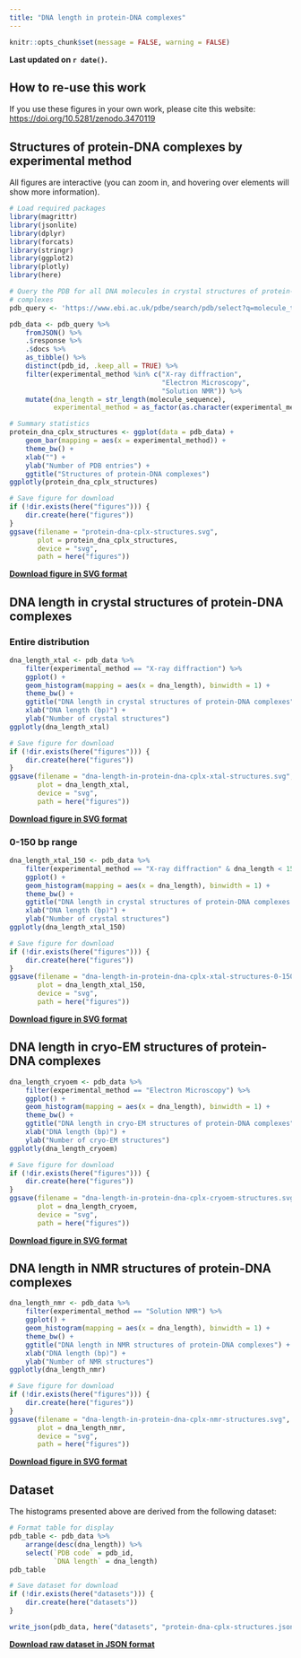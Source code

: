 ```yaml
---
title: "DNA length in protein-DNA complexes"
---
```


```r
knitr::opts_chunk$set(message = FALSE, warning = FALSE)
```

**Last updated on `r date()`.**

## How to re-use this work

If you use these figures in your own work, please cite this website: <https://doi.org/10.5281/zenodo.3470119>

## Structures of protein-DNA complexes by experimental method

All figures are interactive (you can zoom in, and hovering over elements will
show more information).

```r
# Load required packages
library(magrittr)
library(jsonlite)
library(dplyr)
library(forcats)
library(stringr)
library(ggplot2)
library(plotly)
library(here)

# Query the PDB for all DNA molecules in crystal structures of protein-DNA
# complexes
pdb_query <- 'https://www.ebi.ac.uk/pdbe/search/pdb/select?q=molecule_type:%22DNA%22%20AND%20assembly_composition:%22DNA/protein%20complex%22&fl=pdb_id,molecule_sequence,experimental_method&rows=1000000&wt=json'

pdb_data <- pdb_query %>% 
    fromJSON() %>% 
    .$response %>% 
    .$docs %>% 
    as_tibble() %>% 
    distinct(pdb_id, .keep_all = TRUE) %>% 
    filter(experimental_method %in% c("X-ray diffraction",
                                      "Electron Microscopy",
                                      "Solution NMR")) %>% 
    mutate(dna_length = str_length(molecule_sequence),
           experimental_method = as_factor(as.character(experimental_method)))

# Summary statistics
protein_dna_cplx_structures <- ggplot(data = pdb_data) +
    geom_bar(mapping = aes(x = experimental_method)) +
    theme_bw() +
    xlab("") +
    ylab("Number of PDB entries") +
    ggtitle("Structures of protein-DNA complexes")
ggplotly(protein_dna_cplx_structures)
```

```r
# Save figure for download
if (!dir.exists(here("figures"))) {
    dir.create(here("figures"))
}
ggsave(filename = "protein-dna-cplx-structures.svg",
       plot = protein_dna_cplx_structures,
       device = "svg",
       path = here("figures"))
```

[**Download figure in SVG format**](figures/protein-dna-cplx-structures.svg)

## DNA length in crystal structures of protein-DNA complexes
### Entire distribution

```r
dna_length_xtal <- pdb_data %>% 
    filter(experimental_method == "X-ray diffraction") %>% 
    ggplot() +
    geom_histogram(mapping = aes(x = dna_length), binwidth = 1) +
    theme_bw() +
    ggtitle("DNA length in crystal structures of protein-DNA complexes") +
    xlab("DNA length (bp)") +
    ylab("Number of crystal structures")
ggplotly(dna_length_xtal)
```

```r
# Save figure for download
if (!dir.exists(here("figures"))) {
    dir.create(here("figures"))
}
ggsave(filename = "dna-length-in-protein-dna-cplx-xtal-structures.svg",
       plot = dna_length_xtal,
       device = "svg",
       path = here("figures"))
```

[**Download figure in SVG format**](figures/dna-length-in-protein-dna-cplx-xtal-structures.svg)

### 0-150 bp range

```r
dna_length_xtal_150 <- pdb_data %>% 
    filter(experimental_method == "X-ray diffraction" & dna_length < 151) %>% 
    ggplot() +
    geom_histogram(mapping = aes(x = dna_length), binwidth = 1) +
    theme_bw() +
    ggtitle("DNA length in crystal structures of protein-DNA complexes (0-150 bp)") +
    xlab("DNA length (bp)") +
    ylab("Number of crystal structures")
ggplotly(dna_length_xtal_150)
```

```r
# Save figure for download
if (!dir.exists(here("figures"))) {
    dir.create(here("figures"))
}
ggsave(filename = "dna-length-in-protein-dna-cplx-xtal-structures-0-150.svg",
       plot = dna_length_xtal_150,
       device = "svg",
       path = here("figures"))
```

[**Download figure in SVG format**](figures/dna-length-in-protein-dna-cplx-xtal-structures-0-150.svg)

## DNA length in cryo-EM structures of protein-DNA complexes

```r
dna_length_cryoem <- pdb_data %>% 
    filter(experimental_method == "Electron Microscopy") %>% 
    ggplot() +
    geom_histogram(mapping = aes(x = dna_length), binwidth = 1) +
    theme_bw() +
    ggtitle("DNA length in cryo-EM structures of protein-DNA complexes") +
    xlab("DNA length (bp)") +
    ylab("Number of cryo-EM structures")
ggplotly(dna_length_cryoem)
```

```r
# Save figure for download
if (!dir.exists(here("figures"))) {
    dir.create(here("figures"))
}
ggsave(filename = "dna-length-in-protein-dna-cplx-cryoem-structures.svg",
       plot = dna_length_cryoem,
       device = "svg",
       path = here("figures"))
```

[**Download figure in SVG format**](figures/dna-length-in-protein-dna-cplx-cryoem-structures.svg)

## DNA length in NMR structures of protein-DNA complexes

```r
dna_length_nmr <- pdb_data %>% 
    filter(experimental_method == "Solution NMR") %>% 
    ggplot() +
    geom_histogram(mapping = aes(x = dna_length), binwidth = 1) +
    theme_bw() +
    ggtitle("DNA length in NMR structures of protein-DNA complexes") +
    xlab("DNA length (bp)") +
    ylab("Number of NMR structures")
ggplotly(dna_length_nmr)
```

```r
# Save figure for download
if (!dir.exists(here("figures"))) {
    dir.create(here("figures"))
}
ggsave(filename = "dna-length-in-protein-dna-cplx-nmr-structures.svg",
       plot = dna_length_nmr,
       device = "svg",
       path = here("figures"))
```

[**Download figure in SVG format**](figures/dna-length-in-protein-dna-cplx-nmr-structures.svg)

## Dataset

The histograms presented above are derived from the following dataset:

```r
# Format table for display
pdb_table <- pdb_data %>% 
    arrange(desc(dna_length)) %>% 
    select(`PDB code` = pdb_id,
           `DNA length` = dna_length)
pdb_table
```


```r
# Save dataset for download
if (!dir.exists(here("datasets"))) {
    dir.create(here("datasets"))
}

write_json(pdb_data, here("datasets", "protein-dna-cplx-structures.json"))
```

[**Download raw dataset in JSON format**](datasets/protein-dna-cplx-structures.json)
